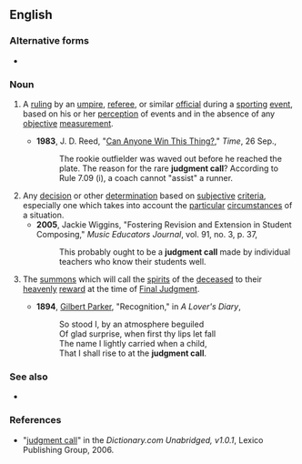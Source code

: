 ==English==

===Alternative forms===
* {{l|en|judgement call}}

===Noun===
{{en-noun}}

# {{lb|en|sports}} A [[ruling]] by an [[umpire]], [[referee]], or similar [[official]] during a [[sporting]] [[event]], based on his or her [[perception]] of events and in the absence of any [[objective]] [[measurement]].
#* '''1983''', J. D. Reed, "[https://web.archive.org/web/20080307090412/http://www.time.com/time/magazine/article/0,9171,949830,00.html Can Anyone Win This Thing?]," ''Time'', 26 Sep.,
#*: The rookie outfielder was waved out before he reached the plate. The reason for the rare '''judgment call'''? According to Rule 7.09 (i), a coach cannot "assist" a runner.
# Any [[decision]] or other [[determination]] based on [[subjective]] [[criteria]], especially one which takes into account the [[particular]] [[circumstances]] of a situation.
#* '''2005''', Jackie Wiggins, "Fostering Revision and Extension in Student Composing," ''Music Educators Journal'', vol. 91, no. 3, p. 37,
#*: This probably ought to be a '''judgment call''' made by individual teachers who know their students well.
# {{lb|en|Christianity}} The [[summons]] which will call the [[spirit]]s of the [[deceased]] to their [[heavenly]] [[reward]] at the time of [[Final Judgment]].
#* '''1894''', [[w:Gilbert_Parker|Gilbert Parker]], "Recognition," in ''A Lover's Diary'',
#*: So stood I, by an atmosphere beguiled
#*: Of glad surprise, when first thy lips let fall
#*: The name I lightly carried when a child,
#*: That I shall rise to at the '''judgment call'''.

===See also===
* {{l|en|value judgment}}

===References===
* "[http://dictionary.reference.com/search?r=2&q=judgment%20call judgment call]" in the ''Dictionary.com Unabridged, v1.0.1'', Lexico Publishing Group, 2006.